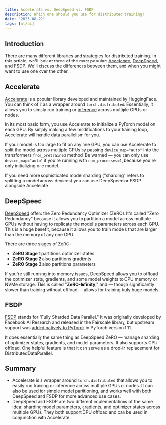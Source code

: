 ```yaml
---
title: Accelerate vs. DeepSpeed vs. FSDP
description: Which one should you use for distributed training?
date: "2023-08-29"
tags: [ml/ai]
---
```


## Introduction

There are many different libraries and strategies for distributed training. In this article, we'll look at three of the most popular: [Accelerate](https://huggingface.co/docs/accelerate/index), [DeepSpeed](https://www.deepspeed.ai/), and [FSDP](https://engineering.fb.com/2021/07/15/open-source/fsdp/). We'll discuss the differences between them, and when you might want to use one over the other.

## Accelerate

[Accelerate](https://huggingface.co/docs/accelerate/index) is a popular library developed and maintained by HuggingFace. You can think of it as a wrapper around `torch.distributed`. Essentially, it allows you to simply run training or [inference](./multi-gpu-inference-with-accelerate) across multiple GPUs or nodes.

In its most basic form, you use Accelerate to initialize a PyTorch model on each GPU. By simply making a few modifications to your training loop, Accelerate will handle data parallelism for you.

If your model is too large to fit on any one GPU, you can use Accelerate to split the model across multiple GPUs by passing `device_map="auto"` into the transformers `from_pretrained` method. Be warned — you can only use `device_map="auto"` if you're running with `num_processes=1`, because you're only initializing one model.

If you need more sophisticated model sharding ("sharding" refers to splitting a model across devices) you can use DeepSpeed or FSDP alongside Accelerate

## DeepSpeed

[DeepSpeed](https://www.deepspeed.ai/) offers the Zero Redundancy Optimizer (ZeRO). It's called "Zero Redundancy" because it allows you to partition a model across multiple GPUs without having to replicate the model's parameters across each GPU. This is a huge benefit, because it allows you to train models that are larger than the memory of any one GPU.

There are three stages of ZeRO:

- **ZeRO Stage 1** partitions optimizer states
- **ZeRO Stage 2** also partitions gradients
- **ZeRO Stage 3** also partitions parameters

If you're still running into memory issues, DeepSpeed allows you to offload the optimizer state, gradients, and some model weights to CPU memory or NVMe storage. This is called "**ZeRO-Infinity**," and — though significantly slower than training without offload — allows for training truly huge models.

## FSDP

[FSDP](https://engineering.fb.com/2021/07/15/open-source/fsdp/) stands for "Fully Sharded Data Parallel." It was originally developed by Facebook AI Research and released in the Fairscale library, but upstream support was [added natively to PyTorch](https://pytorch.org/blog/introducing-pytorch-fully-sharded-data-parallel-api/) in PyTorch version 1.11.

It does essentially the same thing as DeepSpeed ZeRO — manage sharding of optimizer states, gradients, and model parameters. It also supports CPU offload. One helpful feature is that it can serve as a drop-in replacement for DistributedDataParallel.

## Summary

- Accelerate is a wrapper around `torch.distributed` that allows you to easily run training or inference across multiple GPUs or nodes. It can also be used for simple model partitioning, and works well with both DeepSpeed and FSDP for more advanced use cases.
- DeepSpeed and FSDP are two different implementations of the same idea: sharding model parameters, gradients, and optimizer states across multiple GPUs. They both support CPU offload and can be used in conjunction with Accelerate.

